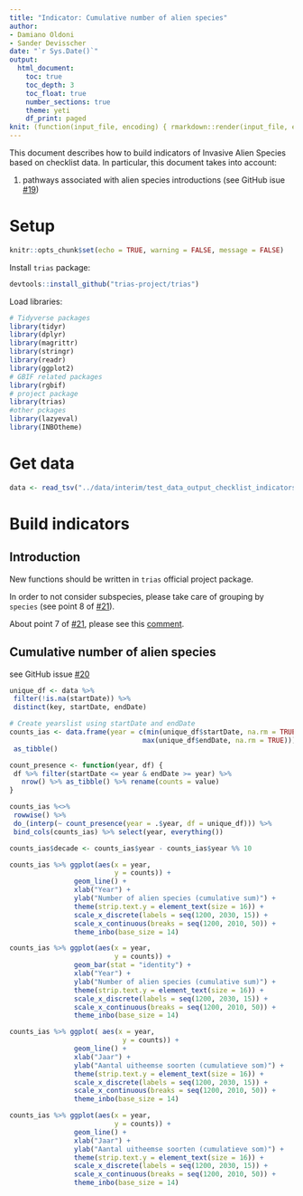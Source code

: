```yaml
---
title: "Indicator: Cumulative number of alien species"
author:
- Damiano Oldoni
- Sander Devisscher
date: "`r Sys.Date()`"
output:
  html_document:
    toc: true
    toc_depth: 3
    toc_float: true
    number_sections: true
    theme: yeti
    df_print: paged
knit: (function(input_file, encoding) { rmarkdown::render(input_file, encoding = encoding, output_file = paste0("../docs/",sub(".Rmd", ".html", basename(input_file))))})
---
```


This document describes how to build indicators of Invasive Alien Species based on checklist data. In particular, this document takes into account:

1. pathways associated with alien species introductions (see GitHub isue [#19](https://github.com/trias-project/pipeline/issues/19))

# Setup

```r
knitr::opts_chunk$set(echo = TRUE, warning = FALSE, message = FALSE)
```

Install `trias` package:

```r
devtools::install_github("trias-project/trias")
```

Load libraries:

```r
# Tidyverse packages
library(tidyr)
library(dplyr)
library(magrittr)
library(stringr)
library(readr)
library(ggplot2)
# GBIF related packages
library(rgbif)
# project package
library(trias)
#other pckages
library(lazyeval)
library(INBOtheme)

```

# Get data

```r
data <- read_tsv("../data/interim/test_data_output_checklist_indicators.tsv")

```

# Build indicators

## Introduction

New functions should be written in `trias` official project package.

In order to not consider subspecies, please take care of grouping by `species` (see point 8 of [#21](https://github.com/trias-project/pipeline/issues/21)).

About point 7 of [#21](https://github.com/trias-project/pipeline/issues/21), please see this [comment](https://github.com/trias-project/pipeline/issues/21#issuecomment-381164874).

## Cumulative number of alien species

see GitHub issue [#20](https://github.com/trias-project/pipeline/issues/20)

```r

unique_df <- data %>%
 filter(!is.na(startDate)) %>%
 distinct(key, startDate, endDate)

# Create yearslist using startDate and endDate 
counts_ias <- data.frame(year = c(min(unique_df$startDate, na.rm = TRUE):
                                 max(unique_df$endDate, na.rm = TRUE))) %>%
 as_tibble()

count_presence <- function(year, df) {
 df %>% filter(startDate <= year & endDate >= year) %>%
   nrow() %>% as_tibble() %>% rename(counts = value)
}

counts_ias %<>%
 rowwise() %>%
 do_(interp(~ count_presence(year = .$year, df = unique_df))) %>%
 bind_cols(counts_ias) %>% select(year, everything())
```

```r

counts_ias$decade <- counts_ias$year - counts_ias$year %% 10


```



```r

counts_ias %>% ggplot(aes(x = year, 
                          y = counts)) +
                geom_line() +
                xlab("Year") +
                ylab("Number of alien species (cumulative sum)") +
                theme(strip.text.y = element_text(size = 16)) +
                scale_x_discrete(labels = seq(1200, 2030, 15)) + 
                scale_x_continuous(breaks = seq(1200, 2010, 50)) +
                theme_inbo(base_size = 14)

```

```r
counts_ias %>% ggplot(aes(x = year, 
                          y = counts)) +
                geom_bar(stat = "identity") +
                xlab("Year") +
                ylab("Number of alien species (cumulative sum)") +
                theme(strip.text.y = element_text(size = 16)) +
                scale_x_discrete(labels = seq(1200, 2030, 15)) + 
                scale_x_continuous(breaks = seq(1200, 2010, 50)) +
                theme_inbo(base_size = 14)
```

```r
counts_ias %>% ggplot( aes(x = year, 
                            y = counts)) +
                geom_line() +
                xlab("Jaar") +
                ylab("Aantal uitheemse soorten (cumulatieve som)") +
                theme(strip.text.y = element_text(size = 16)) +
                scale_x_discrete(labels = seq(1200, 2030, 15)) + 
                scale_x_continuous(breaks = seq(1200, 2010, 50)) +
                theme_inbo(base_size = 14)
```

```r
counts_ias %>% ggplot(aes(x = year, 
                          y = counts)) +
                geom_line() +
                xlab("Jaar") +
                ylab("Aantal uitheemse soorten (cumulatieve som)") +
                theme(strip.text.y = element_text(size = 16)) +
                scale_x_discrete(labels = seq(1200, 2030, 15)) + 
                scale_x_continuous(breaks = seq(1200, 2010, 50)) +
                theme_inbo(base_size = 14)
```

